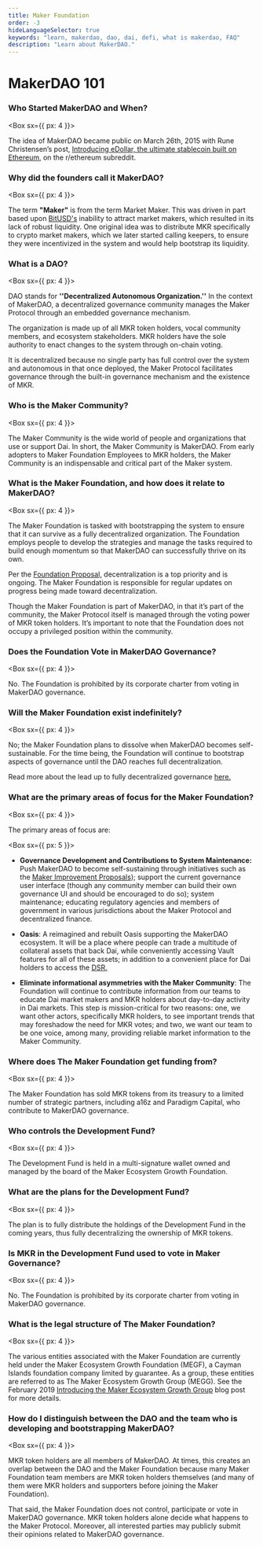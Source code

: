 ```yaml
---
title: Maker Foundation
order: -3
hideLanguageSelector: true
keywords: "learn, makerdao, dao, dai, defi, what is makerdao, FAQ"
description: "Learn about MakerDAO."
---
```


# MakerDAO 101

### Who Started MakerDAO and When?

<Box sx={{ px: 4 }}>

The idea of MakerDAO became public on March 26th, 2015 with Rune Christensen’s post, [Introducing eDollar, the ultimate stablecoin built on Ethereum](reddit.com/r/ethereum/comments/30f98i/introducing_edollar_the_ultimate_stablecoin_built/), on the r/ethereum subreddit.

</Box>


### Why did the founders call it MakerDAO?

<Box sx={{ px: 4 }}>

The term **"Maker"** is from the term Market Maker. This was driven in part based upon [BitUSD's](https://web.archive.org/web/20200426202839/https://bitshares.org/technology/price-stable-cryptocurrencies/) inability to attract market makers, which resulted in its lack of robust liquidity. One original idea was to distribute MKR specifically to crypto market makers, which we later started calling keepers, to ensure they were incentivized in the system and would help bootstrap its liquidity.

</Box>

### What is a DAO?

<Box sx={{ px: 4 }}>

DAO stands for **''Decentralized Autonomous Organization.''** In the context of MakerDAO, a decentralized governance community manages the Maker Protocol through an embedded governance mechanism.

The organization is made up of all MKR token holders, vocal community members, and ecosystem stakeholders. MKR holders have the sole authority to enact changes to the system through on-chain voting.

It is decentralized because no single party has full control over the system and autonomous in that once deployed, the Maker Protocol facilitates governance through the built-in governance mechanism and the existence of MKR.

</Box>

### Who is the Maker Community?

<Box sx={{ px: 4 }}>

The Maker Community is the wide world of people and organizations that use or support Dai. In short, the Maker Community is MakerDAO. From early adopters to Maker Foundation Employees to MKR holders, the Maker Community is an indispensable and critical part of the Maker system.

</Box>

### What is the Maker Foundation, and how does it relate to MakerDAO?

<Box sx={{ px: 4 }}>

The Maker Foundation is tasked with bootstrapping the system to ensure that it can survive as a fully decentralized organization. The Foundation employs people to develop the strategies and manage the tasks required to build enough momentum so that MakerDAO can successfully thrive on its own.

Per the [Foundation Proposal,](https://blog.makerdao.com/foundation-proposal-v2/) decentralization is a top priority and is ongoing. The Maker Foundation is responsible for regular updates on progress being made toward decentralization.

Though the Maker Foundation is part of MakerDAO, in that it’s part of the community, the Maker Protocol itself is managed through the voting power of MKR token holders. It’s important to note that the Foundation does not occupy a privileged position within the community.

</Box>

### Does the Foundation Vote in MakerDAO Governance?

<Box sx={{ px: 4 }}>

No. The Foundation is prohibited by its corporate charter from voting in MakerDAO governance.

</Box>

### Will the Maker Foundation exist indefinitely?

<Box sx={{ px: 4 }}>

No; the Maker Foundation plans to dissolve when MakerDAO becomes self-sustainable. For the time being, the Foundation will continue to bootstrap aspects of governance until the DAO reaches full decentralization.

Read more about the lead up to fully decentralized governance [here.](https://blog.makerdao.com/what-will-maker-governance-look-like-after-complete-decentralization/)

</Box>

### What are the primary areas of focus for the Maker Foundation?

<Box sx={{ px: 4 }}>

The primary areas of focus are:

</Box>

<Box sx={{ px: 5 }}>


- **Governance Development and Contributions to System Maintenance:** Push MakerDAO to become self-sustaining through initiatives such as the [Maker Improvement Proposals](https://forum.makerdao.com/c/MIPs/14)); support the current governance user interface (though any community member can build their own governance UI and should be encouraged to do so); system maintenance; educating regulatory agencies and members of government in various jurisdictions about the Maker Protocol and decentralized finance.

- **Oasis**: A reimagined and rebuilt Oasis supporting the MakerDAO ecosystem. It will be a place where people can trade a multitude of collateral assets that back Dai, while conveniently accessing Vault features for all of these assets; in addition to a convenient place for Dai holders to access the [DSR.](https://community-development.makerdao.com/makerdao-mcd-faqs/faqs/dsr)

- **Eliminate informational asymmetries with the Maker Community**: The Foundation will continue to contribute information from our teams to educate Dai market makers and MKR holders about day-to-day activity in Dai markets. This step is mission-critical for two reasons: one, we want other actors, specifically MKR holders, to see important trends that may foreshadow the need for MKR votes; and two, we want our team to be one voice, among many, providing reliable market information to the Maker Community.


</Box>

### Where does The Maker Foundation get funding from?

<Box sx={{ px: 4 }}>

The Maker Foundation has sold MKR tokens from its treasury to a limited number of strategic partners, including a16z and Paradigm Capital, who contribute to MakerDAO governance.

</Box>

### Who controls the Development Fund?

<Box sx={{ px: 4 }}>

The Development Fund is held in a multi-signature wallet owned and managed by the board of the Maker Ecosystem Growth Foundation.

</Box>

### What are the plans for the Development Fund?

<Box sx={{ px: 4 }}>

The plan is to fully distribute the holdings of the Development Fund in the coming years, thus fully decentralizing the ownership of MKR tokens.

</Box>

### Is MKR in the Development Fund used to vote in Maker Governance?

<Box sx={{ px: 4 }}>

No. The Foundation is prohibited by its corporate charter from voting in MakerDAO governance.

</Box>

### What is the legal structure of The Maker Foundation?

<Box sx={{ px: 4 }}>

The various entities associated with the Maker Foundation are currently held under the Maker Ecosystem Growth Foundation (MEGF), a Cayman Islands foundation company limited by guarantee. As a group, these entities are referred to as The Maker Ecosystem Growth Group (MEGG). See the February 2019 [Introducing the Maker Ecosystem Growth Group](https://blog.makerdao.com/introducing-the-maker-ecosystem-growth-group/) blog post for more details.

</Box>

### How do I distinguish between the DAO and the team who is developing and bootstrapping MakerDAO?

<Box sx={{ px: 4 }}>

MKR token holders are all members of MakerDAO. At times, this creates an overlap between the DAO and the Maker Foundation because many Maker Foundation team members are MKR token holders themselves (and many of them were MKR holders and supporters before joining the Maker Foundation).

That said, the Maker Foundation does not control, participate or vote in MakerDAO governance. MKR token holders alone decide what happens to the Maker Protocol. Moreover, all interested parties may publicly submit their opinions related to MakerDAO governance.

</Box>